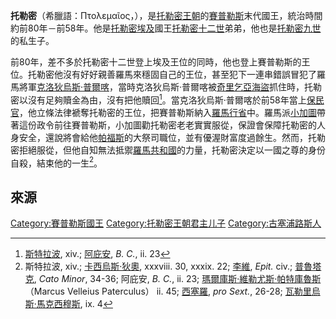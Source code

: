 '''托勒密'''（希臘語：Πτολεμαῖος，{{bd|?||前58年|catIdx=A}}），是[[托勒密王朝|托勒密王朝]]的[[賽普勒斯|賽普勒斯]]末代國王，統治時間約前80年－前58年。他是[[托勒密埃及|托勒密埃及]]國王[[托勒密十二世|托勒密十二世]]弟弟，他也是[[托勒密九世|托勒密九世]]的私生子。
 
前80年，差不多於托勒密十二世登上埃及王位的同時，他也登上賽普勒斯的王位。托勒密他沒有好好親善羅馬來穩固自己的王位，甚至犯下一連串錯誤冒犯了羅馬將軍[[克洛狄烏斯·普爾喀|克洛狄烏斯·普爾喀]]，當時克洛狄烏斯·普爾喀被[[奇里乞亞海盜|奇里乞亞海盜]]抓住時，托勒密以沒有足夠贖金為由，沒有把他贖回<ref>[[斯特拉波|斯特拉波]], xiv.; [[阿庇安|阿庇安]], ''B. C.'', ii. 23</ref>。當克洛狄烏斯·普爾喀於前58年當上[[保民官|保民官]]，他立條法律褫奪托勒密的王位，把賽普勒斯納入[[羅馬行省|羅馬行省]]中。羅馬派[[小加圖|小加圖]]帶著這份政令前往賽普勒斯，小加圖勸托勒密老老實實服從，保證會保障托勒密的人身安全，還說將會給他[[帕福斯|帕福斯]]的大祭司職位，並有優渥財富度過餘生。然而，托勒密拒絕服從，但他自知無法抵禦[[羅馬共和國|羅馬共和國]]的力量，托勒密決定以一國之尊的身份自殺，結束他的一生<ref>斯特拉波, xiv.; [[卡西烏斯·狄奧|卡西烏斯·狄奧]], xxxviii. 30, xxxix. 22; [[李維|李維]], ''Epit.'' civ.; [[普魯塔克|普魯塔克]], ''Cato Minor'', 34-36; 阿庇安, ''B. C.'', ii. 23; [[瑪爾庫斯·維勒尤斯·帕特庫魯斯|瑪爾庫斯·維勒尤斯·帕特庫魯斯]]（Marcus Velleius Paterculus） ii. 45; [[西塞羅|西塞羅]], ''pro Sext.'', 26-28; [[瓦勒里烏斯·馬克西穆斯|瓦勒里烏斯·馬克西穆斯]], ix. 4</ref>。

==來源==
{{reflist}}

{{s-start}}
{{s-hou|[[托勒密王朝|托勒密王朝]]||?||前58年}}
{{s-reg}}
{{s-bef|before=新頭銜<br />
前一位同頭銜者<br />
[[托勒密九世|托勒密九世]]}}
{{s-ttl|title=賽普勒斯國王|years=前80年–前58年}}
{{s-non|reason=無<br />
被[[羅馬共和國|羅馬共和國]]併吞}}
{{end}}


[[Category:賽普勒斯國王|Category:賽普勒斯國王]]
[[Category:托勒密王朝君主儿子|Category:托勒密王朝君主儿子]]
[[Category:古塞浦路斯人|Category:古塞浦路斯人]]